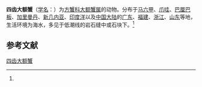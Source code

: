 {{Speciesbox
| name = 四齿大额蟹
| status = 
| status_system = 
| image = 
| genus = Metopograpsus
| species = quadridentatus
| authority = (Stimpson, 1858)<ref name='id11980'>{{cite web| url =http://www.bioinfo.cn/db05/BjdwSpecies.php?action=view&id=11980| title =四齿大额蟹| work =《中国动物物种编目数据库》| publisher =中国科学院微生物研究所| author =中国科学院动物研究所| accessdate =2009-04-28| deadurl =yes| archiveurl =https://web.archive.org/web/20160305013855/http://www.bioinfo.cn/db05/BjdwSpecies.php?action=view&id=11980| archivedate =2016-03-05}}</ref>
}}

'''四齿大额蟹'''（[[学名|学名]]：{{lang|la|''Metopograpsus quadridentatus''}}）为[[方蟹科|方蟹科]][[大额蟹属|大额蟹属]]的动物。分布于[[马六甲|马六甲]]、[[爪哇|爪哇]]、[[巴厘巴板|巴厘巴板]]、[[加里曼丹|加里曼丹]]、[[新几内亚|新几内亚]]、[[印度洋|印度洋]]以及[[中国大陆|中国大陆]]的[[广东|广东]]、[[福建|福建]]、[[浙江|浙江]]、[[山东|山东]]等地，生活环境为海水，多见于低潮线的岩石缝中或石块下。<ref name='id11980'/>

== 参考文献 ==
{{reflist}}

{{Wikispecies|Metopograpsus quadridentatus}}
{{Taxonbar|from=Q13849537}}

[[Category:大额蟹属|四齿大额蟹]]


{{螃蟹小作品}}